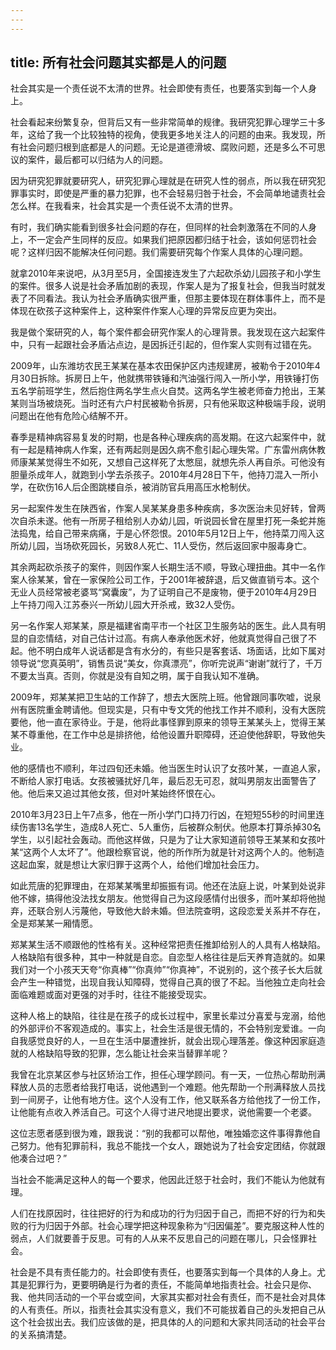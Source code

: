 ```yaml
---
---
---
```

title: 所有社会问题其实都是人的问题
---




社会其实是一个责任说不太清的世界。社会即使有责任，也要落实到每一个人身上。

社会看起来纷繁复杂，但背后又有一些非常简单的规律。我研究犯罪心理学三十多年，这给了我一个比较独特的视角，使我更多地关注人的问题的由来。我发现，所有社会问题归根到底都是人的问题。无论是道德滑坡、腐败问题，还是多么不可思议的案件，最后都可以归结为人的问题。

因为研究犯罪就要研究人，研究犯罪心理就是在研究人性的弱点，所以我在研究犯罪事实时，即使是严重的暴力犯罪，也不会轻易归咎于社会，不会简单地谴责社会怎么样。在我看来，社会其实是一个责任说不太清的世界。

有时，我们确实能看到很多社会问题的存在，但同样的社会刺激落在不同的人身上，不一定会产生同样的反应。如果我们把原因都归结于社会，该如何惩罚社会呢？这样归因不能解决任何问题。我们需要研究每个作案人具体的心理问题。

就拿2010年来说吧，从3月至5月，全国接连发生了六起砍杀幼儿园孩子和小学生的案件。很多人说是社会矛盾加剧的表现，作案人是为了报复社会，但我当时就发表了不同看法。我认为社会矛盾确实很严重，但那主要体现在群体事件上，而不是体现在砍孩子这种案件上，这种案件作案人心理的异常反应更为突出。

我是做个案研究的人，每个案件都会研究作案人的心理背景。我发现在这六起案件中，只有一起跟社会矛盾沾点边，是因拆迁引起的，但作案人实则有过错在先。

2009年，山东潍坊农民王某某在基本农田保护区内违规建房，被勒令于2010年4月30日拆除。拆房日上午，他就携带铁锤和汽油强行闯入一所小学，用铁锤打伤五名学前班学生，然后抱住两名学生点火自焚。这两名学生被老师奋力抢出，王某某则当场被烧死。当时还有六户村民被勒令拆房，只有他采取这种极端手段，说明问题出在他有危险心结解不开。

春季是精神病容易复发的时期，也是各种心理疾病的高发期。在这六起案件中，就有一起是精神病人作案，还有两起则是因久病不愈引起心理失常。广东雷州病休教师康某某觉得生不如死，又想自己这样死了太憋屈，就想先杀人再自杀。可他没有胆量杀成年人，就跑到小学去杀孩子。2010年4月28日下午，他持刀混入一所小学，在砍伤16人后企图跳楼自杀，被消防官兵用高压水枪制伏。

另一起案件发生在陕西省，作案人吴某某身患多种疾病，多次医治未见好转，曾两次自杀未遂。他有一所房子租给别人办幼儿园，听说园长曾在屋里打死一条蛇并施法捣鬼，给自己带来病痛，于是心怀怨恨。2010年5月12日上午，他持菜刀闯入这所幼儿园，当场砍死园长，另致8人死亡、11人受伤，然后返回家中服毒身亡。

其余两起砍杀孩子的案件，则因作案人长期生活不顺，导致心理扭曲。其中一名作案人徐某某，曾在一家保险公司工作，于2001年被辞退，后又做直销亏本。这个无业人员经常被老婆骂“窝囊废”，为了证明自己不是废物，便于2010年4月29日上午持刀闯入江苏泰兴一所幼儿园大开杀戒，致32人受伤。

另一名作案人郑某某，原是福建省南平市一个社区卫生服务站的医生。此人具有明显的自恋情结，对自己估计过高。有病人奉承他医术好，他就真觉得自己很了不起。他不明白成年人说话都是含有水分的，有些只是客套话、场面话，比如下属对领导说“您真英明”，销售员说“美女，你真漂亮”，你听完说声“谢谢”就行了，千万不要太当真。否则，你就是没有自知之明，属于自我认知不准确。

2009年，郑某某把卫生站的工作辞了，想去大医院上班。他曾跟同事吹嘘，说泉州有医院重金聘请他。但现实是，只有中专文凭的他找工作并不顺利，没有大医院要他，他一直在家待业。于是，他将此事怪罪到原来的领导王某某头上，觉得王某某不尊重他，在工作中总是排挤他，给他设置升职障碍，还迫使他辞职，导致他失业。

他的感情也不顺利，年过四旬还未婚。他当医生时认识了女孩叶某，一直追人家，不断给人家打电话。女孩被骚扰好几年，最后忍无可忍，就叫男朋友出面警告了他。他后来又追过其他女孩，但对叶某始终怀恨在心。

2010年3月23日上午7点多，他在一所小学门口持刀行凶，在短短55秒的时间里连续伤害13名学生，造成8人死亡、5人重伤，后被群众制伏。他原本打算杀掉30名学生，以引起社会轰动。而他这样做，只是为了让大家知道前领导王某某和女孩叶某“这两个人太坏了”。他跟检察官说，他的所作所为就是针对这两个人的。他制造这起血案，就是想让大家归罪于这两个人，给他们增加社会压力。

如此荒唐的犯罪理由，在郑某某嘴里却振振有词。他还在法庭上说，叶某到处说非他不嫁，搞得他没法找女朋友。他觉得自己为这段感情付出很多，而叶某却将他抛弃，还联合别人污蔑他，导致他大龄未婚。但法院查明，这段恋爱关系并不存在，全是郑某某一厢情愿。

郑某某生活不顺跟他的性格有关。这种经常把责任推卸给别人的人具有人格缺陷。人格缺陷有很多种，其中一种就是自恋。自恋型人格往往是后天养育造就的。如果我们对一个小孩天天夸“你真棒”“你真帅”“你真神”，不说别的，这个孩子长大后就会产生一种错觉，出现自我认知障碍，觉得自己真的很了不起。当他独立走向社会面临难题或面对更强的对手时，往往不能接受现实。

这种人格上的缺陷，往往是在孩子的成长过程中，家里长辈过分喜爱与宠溺，给他的外部评价不客观造成的。事实上，社会生活是很无情的，不会特别宠爱谁。一向自我感觉良好的人，一旦在生活中屡遭挫折，就会出现心理落差。像这种因家庭造就的人格缺陷导致的犯罪，怎么能让社会来当替罪羊呢？

我曾在北京某区参与社区矫治工作，担任心理学顾问。有一天，一位热心帮助刑满释放人员的志愿者给我打电话，说他遇到一个难题。他先帮助一个刑满释放人员找到一间房子，让他有地方住。这个人没有工作，他又联系各方给他找了一份工作，让他能有点收入养活自己。可这个人得寸进尺地提出要求，说他需要一个老婆。

这位志愿者感到很为难，跟我说：“别的我都可以帮他，唯独婚恋这件事得靠他自己努力。他有犯罪前科，我总不能找一个女人，跟她说为了社会安定团结，你就跟他凑合过吧？”

当社会不能满足这种人的每一个要求，他因此迁怒于社会时，我们不能认为他就有理。

人们在找原因时，往往把好的行为和成功的行为归因于自己，而把不好的行为和失败的行为归因于外部。社会心理学把这种现象称为“归因偏差”。要克服这种人性的弱点，人们就要善于反思。可有的人从来不反思自己的问题在哪儿，只会怪罪社会。

社会是不具有责任能力的。社会即使有责任，也要落实到每一个具体的人身上。尤其是犯罪行为，更要明确是行为者的责任，不能简单地指责社会。社会只是你、我、他共同活动的一个平台或空间，大家其实都对社会有责任，而不是社会对具体的人有责任。所以，指责社会其实没有意义，我们不可能拔着自己的头发把自己从这个社会拔出去。我们应该做的是，把具体的人的问题和大家共同活动的社会平台的关系搞清楚。